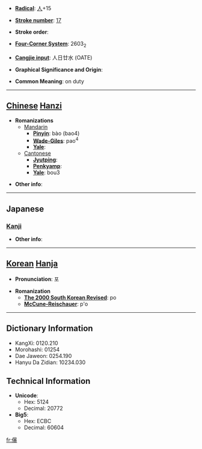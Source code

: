 * '''[[Wiktionary:Chinese radical index| Radical]]''': [[Wiktionary:Chinese radical index 人|人]]+15

* '''[[Wiktionary:Chinese total strokes index|Stroke number]]''': [[Wiktionary:Chinese total strokes index 17|17]]

* '''Stroke order''': 

* '''[[Wiktionary:Chinese four corner index|Four-Corner System]]''': 2603<sub>2</sub>

* '''[[Wiktionary:Chinese Cangjie index|Cangjie input]]''': 人日廿水 (OATE)

* '''Graphical Significance and Origin''': 

* '''Common Meaning''': on duty

----

== [[Chinese]] [[Hanzi]] ==

* '''Romanizations'''
** [[Mandarin]]
*** '''[[Pinyin]]''': bào (bao4)
*** '''[[Wade-Giles]]''': pao<sup>4</sup>
*** '''[[Yale]]''': 
**[[Cantonese]]
***'''[[Jyutping]]''':
***'''[[Penkyamp]]''': 
***'''[[Yale]]''': bou3

* '''Other info''': 

----

==Japanese==
===[[Kanji]]===
{{kanji|on readings=[[ほう]] (hō), [[ひょう]] (hyō)
|kun readings=[[とのる]] (tonoru)
}}

* '''Other info''':  

----

== [[Korean]] [[Hanja]] ==

* '''Pronunciation''': 포

* '''Romanization'''
** '''[[The 2000 South Korean Revised Romanization|The 2000 South Korean Revised]]''': po
** '''[[McCune-Reischauer]]''': p'o

----

== Dictionary Information ==

* KangXi: 0120.210
* Morohashi: 01254
* Dae Jaweon: 0254.190
* Hanyu Da Zidian: 10234.030

== Technical Information ==

* '''Unicode''':
** Hex: 5124
** Decimal: 20772
* '''Big5''':
** Hex: ECBC
** Decimal: 60604

[[fr:儤]]